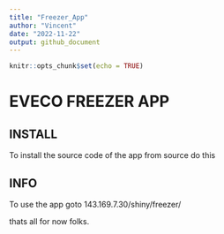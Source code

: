 ```yaml
---
title: "Freezer_App"
author: "Vincent"
date: "2022-11-22"
output: github_document
---
```


```r
knitr::opts_chunk$set(echo = TRUE)
```

# EVECO FREEZER APP

## INSTALL 

To install the source code of the app from source do this

## INFO

To use the app goto 143.169.7.30/shiny/freezer/

thats all for now folks.

